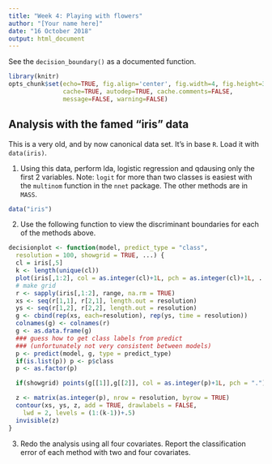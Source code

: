 ```yaml
---
title: "Week 4: Playing with flowers"
author: "[Your name here]"
date: "16 October 2018"
output: html_document
---
```


See the `decision_boundary()` as a documented function.


```r
library(knitr)
opts_chunk$set(echo=TRUE, fig.align='center', fig.width=4, fig.height=3,
               cache=TRUE, autodep=TRUE, cache.comments=FALSE,
               message=FALSE, warning=FALSE)
```

## Analysis with the famed "iris" data

This is a very old, and by now canonical data set. It's in base `R`. Load it with `data(iris)`. 

1. Using this data, perform lda, logistic regression and qdausing only the first 2 variables. Note: `logit` for more than two classes is easiest with the `multinom` function in the `nnet` package. The other methods are in `MASS`.

```r
data("iris")

```


2. Use the following function to view the discriminant boundaries for each of the methods above.

```r
decisionplot <- function(model, predict_type = "class",
  resolution = 100, showgrid = TRUE, ...) {
  cl = iris[,5]
  k <- length(unique(cl))
  plot(iris[,1:2], col = as.integer(cl)+1L, pch = as.integer(cl)+1L, ...)
  # make grid
  r <- sapply(iris[,1:2], range, na.rm = TRUE)
  xs <- seq(r[1,1], r[2,1], length.out = resolution)
  ys <- seq(r[1,2], r[2,2], length.out = resolution)
  g <- cbind(rep(xs, each=resolution), rep(ys, time = resolution))
  colnames(g) <- colnames(r)
  g <- as.data.frame(g)
  ### guess how to get class labels from predict
  ### (unfortunately not very consistent between models)
  p <- predict(model, g, type = predict_type)
  if(is.list(p)) p <- p$class
  p <- as.factor(p)

  if(showgrid) points(g[[1]],g[[2]], col = as.integer(p)+1L, pch = ".")

  z <- matrix(as.integer(p), nrow = resolution, byrow = TRUE)
  contour(xs, ys, z, add = TRUE, drawlabels = FALSE,
    lwd = 2, levels = (1:(k-1))+.5)
  invisible(z)
}
```

3. Redo the analysis using all four covariates. Report the classification error of each method with two and four covariates.



